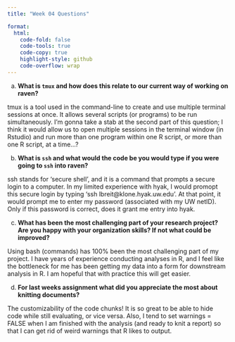 ```yaml
---
title: "Week 04 Questions"

format:
  html:
    code-fold: false
    code-tools: true
    code-copy: true
    highlight-style: github
    code-overflow: wrap
---
```


a)  **What is `tmux` and how does this relate to our current way of working on raven?**

tmux is a tool used in the command-line to create and use multiple terminal sessions at once. It allows several scripts (or programs) to be run simultaneously. I'm gonna take a stab at the second part of this question; I think it would allow us to open multiple sessions in the terminal window (in Rstudio) and run more than one program within one R script, or more than one R script, at a time...?

b)  **What is `ssh` and what would the code be you would type if you were going to `ssh` into raven?**

ssh stands for 'secure shell', and it is a command that prompts a secure login to a computer. In my limited experience with hyak, I would promopt this secure login by typing 'ssh lbreit@klone.hyak.uw.edu'. At that point, it would prompt me to enter my password (associated with my UW netID). Only if this password is correct, does it grant me entry into hyak.

c)  **What has been the most challenging part of your research project? Are you happy with your organization skills? If not what could be improved?**

Using bash (commands) has 100% been the most challenging part of my project. I have years of experience conducting analyses in R, and I feel like the bottleneck for me has been getting my data into a form for downstream analysis in R. I am hopeful that with practice this will get easier.

d)  **For last weeks assignment what did you appreciate the most about knitting documents?**

The customizability of the code chunks! It is so great to be able to hide code while still evaluating, or vice versa. Also, I tend to set warnings = FALSE when I am finished with the analysis (and ready to knit a report) so that I can get rid of weird warnings that R likes to output. 